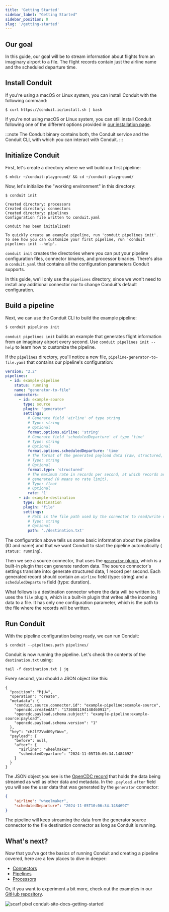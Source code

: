 ```yaml
---
title: 'Getting Started'
sidebar_label: "Getting Started"
sidebar_position: 0
slug: '/getting-started'
---
```


## Our goal

In this guide, our goal will be to stream information about flights from an
imaginary airport to a file. The flight records contain just the airline name
and the scheduled departure time.

## Install Conduit

If you're using a macOS or Linux system, you can install Conduit with the
following command:

```shell
$ curl https://conduit.io/install.sh | bash
```

If you're not using macOS or Linux system, you can still install Conduit
following one of the different options provided
in [our installation page](/docs/installing-and-running).

:::note
The Conduit binary contains both, the Conduit service and the Conduit CLI, with
which you can interact with Conduit.
:::

## Initialize Conduit 

First, let's create a directory where we will build our first pipeline:

```shell
$ mkdir ~/conduit-playground/ && cd ~/conduit-playground/
```

Now, let's initialize the "working environment" in this directory:

```shell
$ conduit init

Created directory: processors
Created directory: connectors
Created directory: pipelines
Configuration file written to conduit.yaml

Conduit has been initialized!

To quickly create an example pipeline, run 'conduit pipelines init'.
To see how you can customize your first pipeline, run 'conduit pipelines init --help'.
```

`conduit init` creates the directories where you can put your pipeline
configuration files, connector binaries, and processor binaries. There's also a
`conduit.yaml` that contains all the configuration parameters Conduit supports.

In this guide, we'll only use the `pipelines` directory, since we won't need to
install any additional connector nor to change Conduit's default configuration.

## Build a pipeline

Next, we can use the Conduit CLI to build the example pipeline:

```shell
$ conduit pipelines init
```

`conduit pipelines init` builds an example that generates flight information
from an imaginary airport every second. Use `conduit pipelines init --help` to
learn how to customize the pipeline.

If the `pipelines` directory, you'll notice a new file,
`pipeline-generator-to-file.yaml` that contains our pipeline's configuration:

```yaml
version: "2.2"
pipelines:
  - id: example-pipeline
    status: running
    name: "generator-to-file"
    connectors:
      - id: example-source
        type: source
        plugin: "generator"
        settings:
          # Generate field 'airline' of type string
          # Type: string
          # Optional
          format.options.airline: 'string'
          # Generate field 'scheduledDeparture' of type 'time'
          # Type: string
          # Optional
          format.options.scheduledDeparture: 'time'
          # The format of the generated payload data (raw, structured, file).
          # Type: string
          # Optional
          format.type: 'structured'
          # The maximum rate in records per second, at which records are
          # generated (0 means no rate limit).
          # Type: float
          # Optional
          rate: '1'
      - id: example-destination
        type: destination
        plugin: "file"
        settings:
          # Path is the file path used by the connector to read/write records.
          # Type: string
          # Optional
          path: './destination.txt'
```

The configuration above tells us some basic information about the pipeline (ID
and name) and that we want Conduit to start the pipeline automatically (
`status: running`).

Then we see a source connector, that uses the [
`generator` plugin](https://github.com/ConduitIO/conduit-connector-generator),
which is a built-in plugin that can generate random data. The source connector's
settings translate into: generate structured data, 1 record per second. Each
generated record should contain an `airline` field (type: string) and a
`scheduledDeparture` field (type: duration).

What follows is a destination connector where the data will be written to. It
uses the `file` plugin, which is a built-in plugin that writes all the incoming
data to a file. It has only one configuration parameter, which is the path to
the file where the records will be written.
 
## Run Conduit

With the pipeline configuration being ready, we can run Conduit:

```shell
$ conduit --pipelines.path pipelines/
```

Conduit is now running the pipeline. Let's check the contents of the `destination.txt` using:

```shell
tail -f destination.txt | jq
```

Every second, you should a JSON object like this:

```shell
{
  "position": "MjU=",
  "operation": "create",
  "metadata": {
    "conduit.source.connector.id": "example-pipeline:example-source",
    "opencdc.createdAt": "1730801194148460912",
    "opencdc.payload.schema.subject": "example-pipeline:example-source:payload",
    "opencdc.payload.schema.version": "1"
  },
  "key": "cHJlY2VwdG9yYWw=",
  "payload": {
    "before": null,
    "after": {
      "airline": "wheelmaker",
      "scheduledDeparture": "2024-11-05T10:06:34.148469Z"
    }
  }
}
```

The JSON object you see is the [OpenCDC record](/docs/using/opencdc-record) that
holds the data being streamed as well as other data and metadata. In the
`.payload.after` field you will see the user data that was generated by the
`generator` connector:

```json
{
    "airline": "wheelmaker",
    "scheduledDeparture": "2024-11-05T10:06:34.148469Z"
}
```

The pipeline will keep streaming the data from the generator source connector to
the file destination connector as long as Conduit is running.

## What's next?

Now that you've got the basics of running Conduit and creating a pipeline
covered, here are a few places to dive in deeper:
- [Connectors](/docs/using/connectors/getting-started)
- [Pipelines](/docs/using/pipelines/configuration-file)
- [Processors](/docs/using/processors/getting-started)

Or, if you want to experiment a bit more, check out the examples in
our [GitHub repository](https://github.com/ConduitIO/conduit/tree/main/examples).

![scarf pixel conduit-site-docs-getting-started](https://static.scarf.sh/a.png?x-pxid=adb4c80b-9e87-4103-98dc-8d9801ccc865)
